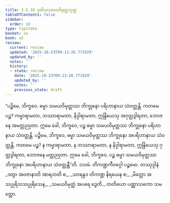 ```yaml
---
title: 3.5.10 ဒုတိယသမယဝိမုတ္တသုတ္တ
tableOfContents: false
sidebar:
  order: 10
type: tipitaka
basket: su
book: a5
review:
  current: review
  updated: '2025-10-23T09:13:26.771929'
  updated_by: ''
  notes: ''
  history:
  - state: review
    date: '2025-10-23T09:13:26.771929'
    updated_by: ''
    notes: ''
    previous_state: draft
---
```



<ReviewStatus review={frontmatter.review} showDetails={true} />

<HypothesisAnnotation frontmatter={frontmatter} />

<DynamicBreadcrumb />

<Division number="150" book="a5" e="ch" v="16" p="153">

<Paragraph number="867" book="a5">
“ပဉ္စိမေ, ဘိက္ခဝေ, ဓမ္မာ သမယဝိမုတ္တဿ ဘိက္ခုနော ပရိဟာနာယ သံဝတ္တန္တိ. ကတမေ ပဉ္စ? ကမ္မာရာမတာ, ဘဿာရာမတာ, နိဒ္ဒါရာမတာ, ဣန္ဒြိယေသု အဂုတ္တဒွါရတာ, ဘောဇနေ အမတ္တညုတာ. ဣမေ ခေါ, ဘိက္ခဝေ, ပဉ္စ ဓမ္မာ သမယဝိမုတ္တဿ ဘိက္ခုနော ပရိဟာနာယ သံဝတ္တန္တိ.
</Paragraph>

<Paragraph number="868" book="a5">
ပဉ္စိမေ, ဘိက္ခဝေ, ဓမ္မာ သမယဝိမုတ္တဿ ဘိက္ခုနော အပရိဟာနာယ သံဝတ္တန္တိ. ကတမေ ပဉ္စ? န ကမ္မာရာမတာ, န ဘဿာရာမတာ, န နိဒ္ဒါရာမတာ, ဣန္ဒြိယေသု ဂုတ္တဒွါရတာ, ဘောဇနေ မတ္တညုတာ. ဣမေ ခေါ, ဘိက္ခဝေ, ပဉ္စ ဓမ္မာ သမယဝိမုတ္တဿ ဘိက္ခုနော အပရိဟာနာယ သံဝတ္တန္တီ”တိ.

</Paragraph>
</Division>

<Paragraph number="869" type="center" book="a5">
ဒသမံ.



</Paragraph>

<Paragraph number="870" type="center" book="a5">
တိကဏ္ဍကီဝဂ္ဂေါ ပဉ္စမော.



</Paragraph>

<Paragraph number="871" type="center" book="a5">
တဿုဒ္ဒါနံ


</Paragraph>

<Paragraph number="872" type="verses" book="a5">
_ဒတွာ အဝဇာနာတိ အာရဘတိ စ,_  
_သာရန္ဒဒ တိကဏ္ဍ နိရယေန စ;_  
_မိတ္တော အသပ္ပုရိသသပ္ပုရိသေန,_  
_သမယဝိမုတ္တံ အပရေ ဒွေတိ._  


</Paragraph>

<Paragraph number="873" type="center" book="a5">
တတိယော ပဏ္ဏာသကော သမတ္တော.
</Paragraph>